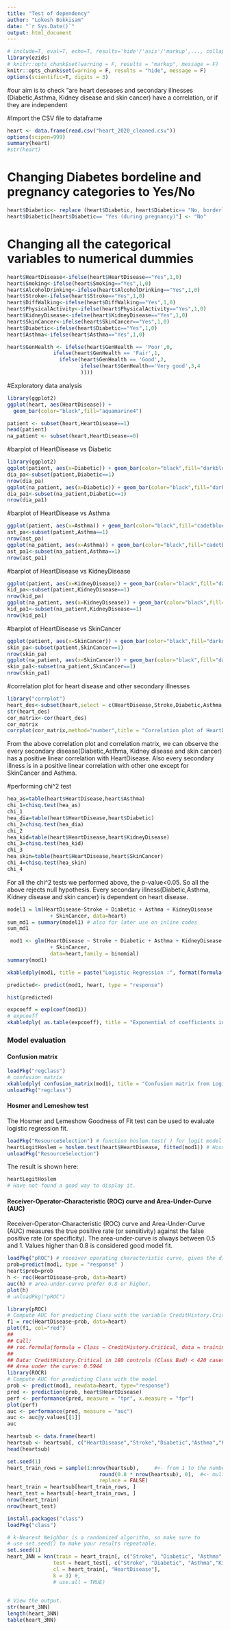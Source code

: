 ```yaml
---
title: "Test of dependency"
author: "Lokesh Bokkisam"
date: "`r Sys.Date()`"
output: html_document
---
```


```r
# include=T, eval=T, echo=T, results='hide'/'asis'/'markup',..., collapse=F, warning=T, message=T, error=T, cache=T, fig.width=6, fig.height=4, fig.dim=c(6,4) #inches, fig.align='left'/'center','right', 
library(ezids)
# knitr::opts_chunk$set(warning = F, results = "markup", message = F)
knitr::opts_chunk$set(warning = F, results = "hide", message = F)
options(scientific=T, digits = 3) 
```
#our aim is to check "are heart deseases and secondary illnesses (Diabetic,Asthma, Kidney disease and skin cancer) have a correlation, or if they are independent

#Import the CSV file to dataframe
```r
heart <- data.frame(read.csv("heart_2020_cleaned.csv"))
options(scipen=999)
summary(heart)
#str(heart)
```
# Changing Diabetes bordeline and pregnancy categories to Yes/No
```r
heart$Diabetic<- replace (heart$Diabetic, heart$Diabetic== "No, borderline diabetes" , "Yes")
heart$Diabetic[heart$Diabetic== "Yes (during pregnancy)"] <- "No"  
```
# Changing all the categorical variables to numerical dummies 
```r
heart$HeartDisease<-ifelse(heart$HeartDisease=="Yes",1,0)
heart$Smoking<-ifelse(heart$Smoking=="Yes",1,0)
heart$AlcoholDrinking<-ifelse(heart$AlcoholDrinking=="Yes",1,0)
heart$Stroke<-ifelse(heart$Stroke=="Yes",1,0)
heart$DiffWalking<-ifelse(heart$DiffWalking=="Yes",1,0)
heart$PhysicalActivity<-ifelse(heart$PhysicalActivity=="Yes",1,0)
heart$KidneyDisease<-ifelse(heart$KidneyDisease=="Yes",1,0)
heart$SkinCancer<-ifelse(heart$SkinCancer=="Yes",1,0)
heart$Diabetic<-ifelse(heart$Diabetic=="Yes",1,0)
heart$Asthma<-ifelse(heart$Asthma=="Yes",1,0)
```
```r
heart$GenHealth <- ifelse(heart$GenHealth == 'Poor',0,
               ifelse(heart$GenHealth == 'Fair',1,
                 ifelse(heart$GenHealth == 'Good',2,
                        ifelse(heart$GenHealth=='Very good',3,4
                        ))))
```
#Exploratory data analysis
```r
library(ggplot2)
ggplot(heart, aes(HeartDisease)) +
  geom_bar(color="black",fill="aquamarine4")
```

```r
patient <- subset(heart,HeartDisease==1)
head(patient)
na_patient <- subset(heart,HeartDisease==0)
```
#barplot of HeartDisease vs Diabetic

```r
library(ggplot2)
ggplot(patient, aes(x=Diabetic)) + geom_bar(color="black",fill="darkblue")
dia_pa<-subset(patient,Diabetic==1)
nrow(dia_pa)
ggplot(na_patient, aes(x=Diabetic)) + geom_bar(color="black",fill="darkblue")+ scale_y_continuous(labels = scales::comma)
dia_pa1<-subset(na_patient,Diabetic==1)
nrow(dia_pa1)
```
#barplot of HeartDisease vs Asthma

```r
ggplot(patient, aes(x=Asthma)) + geom_bar(color="black",fill="cadetblue1")
ast_pa<-subset(patient,Asthma==1)
nrow(ast_pa)
ggplot(na_patient, aes(x=Asthma)) + geom_bar(color="black",fill="cadetblue1" )+ scale_y_continuous(labels = scales::comma)
ast_pa1<-subset(na_patient,Asthma==1)
nrow(ast_pa1)
```

#barplot of HeartDisease vs KidneyDisease

```r
ggplot(patient, aes(x=KidneyDisease)) + geom_bar(color="black",fill="darkcyan")
kid_pa<-subset(patient,KidneyDisease==1)
nrow(kid_pa)
ggplot(na_patient, aes(x=KidneyDisease)) + geom_bar(color="black",fill="darkcyan")+ scale_y_continuous(labels =scales::comma)
kid_pa1<-subset(na_patient,KidneyDisease==1)
nrow(kid_pa1)
```

#barplot of HeartDisease vs SkinCancer

```r
ggplot(patient, aes(x=SkinCancer)) + geom_bar(color="black",fill="darkgray")
skin_pa<-subset(patient,SkinCancer==1)
nrow(skin_pa)
ggplot(na_patient, aes(x=SkinCancer)) + geom_bar(color="black",fill="darkgray")+ scale_y_continuous(labels = scales::comma)
skin_pa1<-subset(na_patient,SkinCancer==1)
nrow(skin_pa1)
```
#correlation plot for heart disease and other secondary illnesses
```r
library("corrplot")
heart_des<-subset(heart,select = c(HeartDisease,Stroke,Diabetic,Asthma,KidneyDisease,SkinCancer))
str(heart_des)
cor_matrix<-cor(heart_des)
cor_matrix
corrplot(cor_matrix,method="number",title = "Correlation plot of HeartDisease and secondary illnesses",mar = c(0,0,1,0))
```

From the above correlation plot and correlation matrix, we can observe the every secondary disease(Diabetic,Asthma, Kidney disease and skin cancer) has a positive linear correlation with HeartDisease. Also every secondary illness is in a positive linear correlation with other one except for SkinCancer and Asthma.

#performing chi^2 test
```r
hea_as=table(heart$HeartDisease,heart$Asthma)
chi_1=chisq.test(hea_as)
chi_1
hea_dia=table(heart$HeartDisease,heart$Diabetic)
chi_2=chisq.test(hea_dia)
chi_2
hea_kid=table(heart$HeartDisease,heart$KidneyDisease)
chi_3=chisq.test(hea_kid)
chi_3
hea_skin=table(heart$HeartDisease,heart$SkinCancer)
chi_4=chisq.test(hea_skin)
chi_4
```
For all the chi^2 tests we performed above, the p-value<0.05. So all the above rejects null hypothesis. Every secondary illness(Diabetic,Asthma, Kidney disease and skin cancer) is dependent on heart disease.

```r
model1 = lm(HeartDisease~Stroke + Diabetic + Asthma + KidneyDisease 
              + SkinCancer, data=heart)
sum_md1 = summary(model1) # also for later use on inline codes
sum_md1
```

```r
 mod1 <- glm(HeartDisease ~ Stroke + Diabetic + Asthma + KidneyDisease 
              + SkinCancer,
              data=heart,family = binomial)
summary(mod1)
```

```r
xkabledply(mod1, title = paste("Logistic Regression :", format(formula(mod1)) ))
```

```r
predicted<- predict(mod1, heart, type = "response")

hist(predicted)
```

```r
expcoeff = exp(coef(mod1))
# expcoeff
xkabledply( as.table(expcoeff), title = "Exponential of coefficients in Logit Reg" )
```

### Model evaluation
#### Confusion matrix 
```r
loadPkg("regclass")
# confusion_matrix
xkabledply( confusion_matrix(mod1), title = "Confusion matrix from Logit Model" )
unloadPkg("regclass")
```

#### Hosmer and Lemeshow test  

The Hosmer and Lemeshow Goodness of Fit test can be used to evaluate logistic regression fit. 

```r
loadPkg("ResourceSelection") # function hoslem.test( ) for logit model evaluation
heartLogitHoslem = hoslem.test(heart$HeartDisease, fitted(mod1)) # Hosmer and Lemeshow test, a chi-squared test
unloadPkg("ResourceSelection") 
```

The result is shown here:  
```r
heartLogitHoslem
# Have not found a good way to display it.
```

#### Receiver-Operator-Characteristic (ROC) curve and Area-Under-Curve (AUC)

Receiver-Operator-Characteristic (ROC) curve and Area-Under-Curve (AUC) measures the true positive rate (or sensitivity) against the false positive rate (or specificity). The area-under-curve is always between 0.5 and 1. Values higher than 0.8 is considered good model fit.  
```r
loadPkg("pROC") # receiver operating characteristic curve, gives the diagnostic ability of a binary classifier system as its discrimination threshold is varied. The curve is on sensitivity/recall/true-positive-rate vs false_alarm/false-positive-rate/fall-out.
prob=predict(mod1, type = "response" )
heart$prob=prob
h <- roc(HeartDisease~prob, data=heart)
auc(h) # area-under-curve prefer 0.8 or higher.
plot(h)
# unloadPkg("pROC")
```

```r
library(pROC)
# Compute AUC for predicting Class with the variable CreditHistory.Critical
f1 = roc(HeartDisease~prob, data=heart) 
plot(f1, col="red")
## 
## Call:
## roc.formula(formula = Class ~ CreditHistory.Critical, data = training)
## 
## Data: CreditHistory.Critical in 180 controls (Class Bad) < 420 cases (Class Good).
## Area under the curve: 0.5944
library(ROCR)
# Compute AUC for predicting Class with the model
prob <- predict(mod1, newdata=heart, type="response")
pred <- prediction(prob, heart$HeartDisease)
perf <- performance(pred, measure = "tpr", x.measure = "fpr")
plot(perf)
auc <- performance(pred, measure = "auc")
auc <- auc@y.values[[1]]
auc
```
```r
heartsub <- data.frame(heart)
heartsub <- heartsub[, c("HeartDisease","Stroke","Diabetic","Asthma","KidneyDisease","SkinCancer")]
head(heartsub)
```
```r
set.seed(1)
heart_train_rows = sample(1:nrow(heartsub),     #<- from 1 to the number of rows in the data set
                              round(0.8 * nrow(heartsub), 0),  #<- multiply the number of rows by 0.8 and round the decimals
                              replace = FALSE)  
heart_train = heartsub[heart_train_rows, ] 
heart_test = heartsub[-heart_train_rows, ]
nrow(heart_train)
nrow(heart_test)
```

```r
install.packages("class") 
loadPkg("class")

# k-Nearest Neighbor is a randomized algorithm, so make sure to
# use set.seed() to make your results repeatable.
set.seed(1)
heart_3NN = knn(train = heart_train[, c("Stroke", "Diabetic", "Asthma","KidneyDisease","SkinCancer")],  #<- training set cases
               test = heart_test[, c("Stroke", "Diabetic", "Asthma","KidneyDisease","SkinCancer")],    #<- test set cases
               cl = heart_train[, "HeartDisease"],                         #<- category for true classification
               k = 3) #,                                                    #<- number of neighbors considered
               # use.all = TRUE)                                            #<- control ties between class assignments
                                                                            #   If true, all distances equal to the k-th largest are included

# View the output.
str(heart_3NN)
length(heart_3NN)
table(heart_3NN)
```
